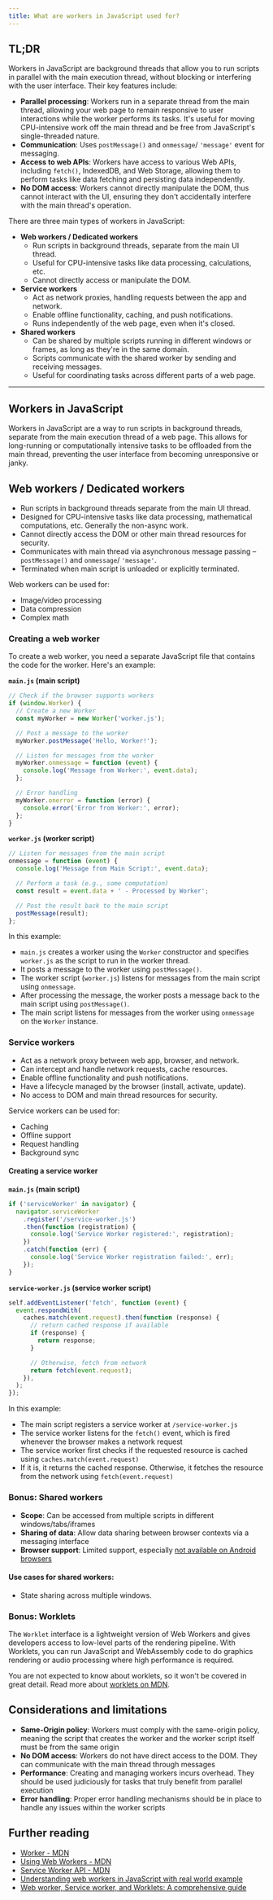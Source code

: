 ```yaml
---
title: What are workers in JavaScript used for?
---
```


## TL;DR

Workers in JavaScript are background threads that allow you to run scripts in parallel with the main execution thread, without blocking or interfering with the user interface. Their key features include:

- **Parallel processing**: Workers run in a separate thread from the main thread, allowing your web page to remain responsive to user interactions while the worker performs its tasks. It's useful for moving CPU-intensive work off the main thread and be free from JavaScript's single-threaded nature.
- **Communication**: Uses `postMessage()` and `onmessage`/ `'message'` event for messaging.
- **Access to web APIs**: Workers have access to various Web APIs, including `fetch()`, IndexedDB, and Web Storage, allowing them to perform tasks like data fetching and persisting data independently.
- **No DOM access**: Workers cannot directly manipulate the DOM, thus cannot interact with the UI, ensuring they don't accidentally interfere with the main thread's operation.

There are three main types of workers in JavaScript:

- **Web workers / Dedicated workers**
  - Run scripts in background threads, separate from the main UI thread.
  - Useful for CPU-intensive tasks like data processing, calculations, etc.
  - Cannot directly access or manipulate the DOM.
- **Service workers**
  - Act as network proxies, handling requests between the app and network.
  - Enable offline functionality, caching, and push notifications.
  - Runs independently of the web page, even when it's closed.
- **Shared workers**
  - Can be shared by multiple scripts running in different windows or frames, as long as they're in the same domain.
  - Scripts communicate with the shared worker by sending and receiving messages.
  - Useful for coordinating tasks across different parts of a web page.

---

## Workers in JavaScript

Workers in JavaScript are a way to run scripts in background threads, separate from the main execution thread of a web page. This allows for long-running or computationally intensive tasks to be offloaded from the main thread, preventing the user interface from becoming unresponsive or janky.

## Web workers / Dedicated workers

- Run scripts in background threads separate from the main UI thread.
- Designed for CPU-intensive tasks like data processing, mathematical computations, etc. Generally the non-async work.
- Cannot directly access the DOM or other main thread resources for security.
- Communicates with main thread via asynchronous message passing – `postMessage()` and `onmessage`/ `'message'`.
- Terminated when main script is unloaded or explicitly terminated.

Web workers can be used for:

- Image/video processing
- Data compression
- Complex math

### Creating a web worker

To create a web worker, you need a separate JavaScript file that contains the code for the worker. Here's an example:

**`main.js` (main script)**

```js
// Check if the browser supports workers
if (window.Worker) {
  // Create a new Worker
  const myWorker = new Worker('worker.js');

  // Post a message to the worker
  myWorker.postMessage('Hello, Worker!');

  // Listen for messages from the worker
  myWorker.onmessage = function (event) {
    console.log('Message from Worker:', event.data);
  };

  // Error handling
  myWorker.onerror = function (error) {
    console.error('Error from Worker:', error);
  };
}
```

**`worker.js` (worker script)**

```js
// Listen for messages from the main script
onmessage = function (event) {
  console.log('Message from Main Script:', event.data);

  // Perform a task (e.g., some computation)
  const result = event.data + ' - Processed by Worker';

  // Post the result back to the main script
  postMessage(result);
};
```

In this example:

- `main.js` creates a worker using the `Worker` constructor and specifies `worker.js` as the script to run in the worker thread.
- It posts a message to the worker using `postMessage()`.
- The worker script (`worker.js`) listens for messages from the main script using `onmessage`.
- After processing the message, the worker posts a message back to the main script using `postMessage()`.
- The main script listens for messages from the worker using `onmessage` on the `Worker` instance.

### Service workers

- Act as a network proxy between web app, browser, and network.
- Can intercept and handle network requests, cache resources.
- Enable offline functionality and push notifications.
- Have a lifecycle managed by the browser (install, activate, update).
- No access to DOM and main thread resources for security.

Service workers can be used for:

- Caching
- Offline support
- Request handling
- Background sync

#### Creating a service worker

**`main.js` (main script)**

```js
if ('serviceWorker' in navigator) {
  navigator.serviceWorker
    .register('/service-worker.js')
    .then(function (registration) {
      console.log('Service Worker registered:', registration);
    })
    .catch(function (err) {
      console.log('Service Worker registration failed:', err);
    });
}
```

**`service-worker.js` (service worker script)**

```js
self.addEventListener('fetch', function (event) {
  event.respondWith(
    caches.match(event.request).then(function (response) {
      // return cached response if available
      if (response) {
        return response;
      }

      // Otherwise, fetch from network
      return fetch(event.request);
    }),
  );
});
```

In this example:

- The main script registers a service worker at `/service-worker.js`
- The service worker listens for the `fetch()` event, which is fired whenever the browser makes a network request
- The service worker first checks if the requested resource is cached using `caches.match(event.request)`
- If it is, it returns the cached response. Otherwise, it fetches the resource from the network using `fetch(event.request)`

### Bonus: Shared workers

- **Scope**: Can be accessed from multiple scripts in different windows/tabs/iframes
- **Sharing of data**: Allow data sharing between browser contexts via a messaging interface
- **Browser support**: Limited support, especially [not available on Android browsers](https://issues.chromium.org/issues/40290702)

#### Use cases for shared workers:

- State sharing across multiple windows.

### Bonus: Worklets

The `Worklet` interface is a lightweight version of Web Workers and gives developers access to low-level parts of the rendering pipeline. With Worklets, you can run JavaScript and WebAssembly code to do graphics rendering or audio processing where high performance is required.

You are not expected to know about worklets, so it won't be covered in great detail. Read more about [worklets on MDN](https://developer.mozilla.org/en-US/docs/Web/API/Worklet).

## Considerations and limitations

- **Same-Origin policy**: Workers must comply with the same-origin policy, meaning the script that creates the worker and the worker script itself must be from the same origin
- **No DOM access**: Workers do not have direct access to the DOM. They can communicate with the main thread through messages
- **Performance**: Creating and managing workers incurs overhead. They should be used judiciously for tasks that truly benefit from parallel execution
- **Error handling**: Proper error handling mechanisms should be in place to handle any issues within the worker scripts

## Further reading

- [Worker - MDN](https://developer.mozilla.org/en-US/docs/Web/API/Worker)
- [Using Web Workers - MDN](https://developer.mozilla.org/en-US/docs/Web/API/Web_Workers_API/Using_web_workers)
- [Service Worker API - MDN](https://developer.mozilla.org/en-US/docs/Web/API/Service_Worker_API)
- [Understanding web workers in JavaScript with real world example](https://javascript.plainenglish.io/understanding-web-workers-in-js-with-real-world-example-1629a283aeec?gi=89cf0dd4c3f4)
- [Web worker, Service worker, and Worklets: A comprehensive guide](https://dev.to/bharat5604/web-worker-service-worker-and-worklets-a-comprehensive-guide-1f64)
